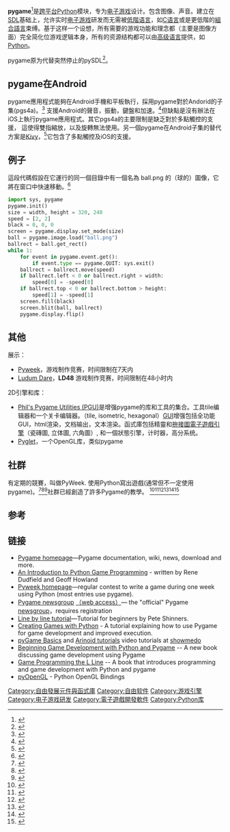 {{DISPLAYTITLE:pygame}}{{NoteTA|G1=IT|G2=FL}}
{{Infobox Software
| name= Pygame
| logo= Pygame logo.gif
| caption=
| developer= pygame Community
| released = {{Start date and age|2000|10|28|df=yes/no}}<ref name="pygame-intro">{{cite web |url=http://www.pygame.org/docs/tut/PygameIntro.html |title=Python Pygame Introduction - History |last=Shinners |first=Pete |access-date=2018-10-18 |archive-url=https://web.archive.org/web/20190917011758/http://www.pygame.org/docs/tut/PygameIntro.html |archive-date=2019-09-17 |dead-url=yes }}</ref><ref>{{cite web |url=https://pypi.python.org/pypi/Pygame/1.9.3 |title=Downloads - Pygame - Python game development |access-date=2018-10-18 |archive-url=https://web.archive.org/web/20180413233337/https://pypi.python.org/pypi/Pygame/1.9.3 |archive-date=2018-04-13 |dead-url=yes }}</ref>
| maintainer =
| latest_release_version= 2.0.1
| latest_release_date=  {{Start date and age|2020|12|24}}<ref>{{cite web|url=https://github.com/pygame/pygame/releases/tag/2.0.1|title=pygame 2.0.1 - The Age Of Aquarius release|publisher=GitHub|access-date=2021-05-27|archive-date=2021-03-22|archive-url=https://web.archive.org/web/20210322001602/https://github.com/pygame/pygame/releases/tag/2.0.1}}</ref>
| operating_system= [[跨平台|跨平台]]
| genre= [[应用程序接口|API]]
| license= [[GNU宽通用公共许可证|GNU宽通用公共许可证]]
| website= http://www.pygame.org
}}
'''pygame'''<ref>{{Cite web|url=https://www.pygame.org/wiki/about|title=About — wiki|access-date=2019-12-30|archive-url=https://web.archive.org/web/20190918143814/http://www.pygame.org/wiki/about|archive-date=2019-09-18|dead-url=yes}}</ref>是[[跨平台|跨平台]][[Python|Python]]模块，专为[[电子游戏|电子游戏]]设计。包含图像、声音。建立在[[Simple_DirectMedia_Layer|SDL]]基础上，允许实时[[电子游戏|电子游戏]]研发而无需被[[低階语言|低階语言]]，如[[C语言|C语言]]或是更低階的[[組合語言|組合語言]]束缚。基于这样一个设想，所有需要的游戏功能和理念都（主要是图像方面）完全简化位游戏逻辑本身，所有的资源结构都可以由[[高级语言|高级语言]]提供，如[[Python|Python]]。

pygame原为代替突然停止的pySDL<ref>{{Cite web |url=http://libregamewiki.org/Pygame |title=Libregamewiki's article on Pygame |accessdate=2008-12-19 |archive-date=2008-12-30 |archive-url=https://web.archive.org/web/20081230015851/http://www.libregamewiki.org/Pygame |dead-url=no }}</ref>。

==pygame在Android==
pygame應用程式能夠在Android手機和平板執行，採用pygame對於Andorid的子集(pgs4a)。<ref>{{Cite web |url=http://pygame.renpy.org/ |title=存档副本 |accessdate=2015-09-03 |archive-date=2015-08-10 |archive-url=https://web.archive.org/web/20150810180715/http://pygame.renpy.org/ |dead-url=no }}</ref> 支援Android的聲音，振動，鍵盤和加速。<ref>{{cite web |url=http://pygame.renpy.org/api.html |title=存档副本 |accessdate=2014-10-14 |deadurl=yes |archiveurl=https://web.archive.org/web/20141019204533/http://pygame.renpy.org/api.html |archivedate=2014-10-19 }}</ref>但缺點是沒有辦法在iOS上執行pygame應用程式。其它pgs4a的主要限制是缺乏對於多點觸控的支援， 這使得雙指縮放，以及旋轉無法使用。另一個pygame在Android子集的替代方案是[[Kivy|Kivy]]，<ref>{{Cite web |url=http://kivy.org/ |title=存档副本 |accessdate=2015-09-03 |archive-date=2015-09-01 |archive-url=https://web.archive.org/web/20150901074420/http://kivy.org/ |dead-url=yes }}</ref>它包含了多點觸控及iOS的支援。

==例子==
這段代碼假設在它運行的同一個目錄中有一個名為 ball.png 的（球的）圖像，它將在窗口中快速移動。<ref>{{cite book|title=Learn Python the hard way|author=Zed Shaw|year=2017|ISBN=978-0134692883|publisher=Addison-Wesley Professional|url=https://python.engineering/learn-python-the-hard-way/|access-date=2021-09-21|archive-date=2021-09-06|archive-url=https://web.archive.org/web/20210906151318/https://python.engineering/learn-python-the-hard-way/}}</ref>


<syntaxhighlight lang="python">
import sys, pygame
pygame.init()
size = width, height = 320, 240
speed = [2, 2]
black = 0, 0, 0
screen = pygame.display.set_mode(size)
ball = pygame.image.load("ball.png")
ballrect = ball.get_rect()
while 1:
    for event in pygame.event.get():
        if event.type == pygame.QUIT: sys.exit()
    ballrect = ballrect.move(speed)
    if ballrect.left < 0 or ballrect.right > width:
        speed[0] = -speed[0]
    if ballrect.top < 0 or ballrect.bottom > height:
        speed[1] = -speed[1]
    screen.fill(black)
    screen.blit(ball, ballrect)
    pygame.display.flip()
</syntaxhighlight>

== 其他 ==
{{Portal|自由软件}} 
{{Portal|电子游戏}} 
展示：
* [[Pyweek|Pyweek]]，游戏制作竞赛，时间限制在7天内
* [[Ludum_Dare|Ludum Dare]]，'''LD48'''  游戏制作竞赛，时间限制在48小时内
2D引擎和库：
* [https://github.com/parogers/pgu Phil's Pygame Utilities (PGU)]{{Wayback|url=https://github.com/parogers/pgu |date=20180611155240 }}是增强pygame的库和工具的集合。工具tile编辑器和一个关卡编辑器。（tile, isometric, hexagonal）[[GUI|GUI]]增强包括全功能GUI，html渲染，文档输出，文本渲染。函式庫包括精靈和[[拚接圖電子遊戲|拚接圖電子遊戲引擎]]（瓷磚圖, 立体圖, 六角圖）, 和一個狀態引擎，计时器，高分系统。
* [[Pyglet|Pyglet]]，一个OpenGL库，类似pygame

==社群==
{{anchor|PyWeek}}
有定期的競賽，叫做PyWeek. 使用Python寫出遊戲(通常但不一定使用pygame)。<ref>{{cite web|url=http://www.pyweek.org/|title=PyWeek - Python Game Programming Challenge|accessdate=2018-08-09|archive-date=2008-12-17|archive-url=https://web.archive.org/web/20081217020438/http://www.pyweek.org/|dead-url=no}}</ref><ref>{{Cite web |url=http://www.i-programmer.info/professional-programmer/i-programmer/5697-why-pyweek-an-interview-with-richard-jones-.html |title=存档副本 |accessdate=2018-08-09 |archive-date=2018-08-09 |archive-url=https://web.archive.org/web/20180809153239/https://www.i-programmer.info/professional-programmer/i-programmer/5697-why-pyweek-an-interview-with-richard-jones-.html |dead-url=no }}</ref><ref>{{Cite web |url=https://wiki.python.org/moin/PyWeek |title=存档副本 |accessdate=2018-08-09 |archive-date=2020-03-06 |archive-url=https://web.archive.org/web/20200306095842/https://wiki.python.org/moin/PyWeek |dead-url=no }}</ref>社群已經創造了許多Pygame的教學。<!-- First ref is a primary source, but still relevant. Other refs clearly support this assertion --><ref>{{cite web|url=http://www.pygame.org/docs/|title=pygame documentation: Tutorials|accessdate=2017-11-12|archive-date=2017-11-10|archive-url=https://web.archive.org/web/20171110223613/http://www.pygame.org/docs/|dead-url=no}}</ref><ref>{{cite web|url=http://pygame.org/docs/tut/chimp/ChimpLineByLine.html|title=Line by line tutorial — Tutorial for beginners|last=Shinners|first=Pete|deadurl=yes|archiveurl=https://web.archive.org/web/20050205015600/http://www.pygame.org/docs/tut/chimp/ChimpLineByLine.html|archivedate=2005-02-05|df=|accessdate=2008-12-19}}</ref><ref>{{cite web|url=http://www.linuxjournal.com/article/7694|title=Creating Games with Python - A tutorial explaining how to use Pygame for game development and improved execution|accessdate=2008-12-19|archive-date=2008-12-20|archive-url=https://web.archive.org/web/20081220125223/http://www.linuxjournal.com/article/7694|dead-url=no}}</ref><ref>{{cite web|url=http://pygametutorials.wikidot.com/|title=PyGame Tutorials - tutorials with OOP approach|accessdate=2018-08-09|archive-date=2018-08-09|archive-url=https://web.archive.org/web/20180809122510/http://pygametutorials.wikidot.com/|dead-url=no}}</ref><ref>{{cite web|url=http://showmedo.com/videos/series?name=pythonMayerPyGameSeries|title=pyGame Basics|publisher=ShowMeDo.com|deadurl=yes|archiveurl=https://web.archive.org/web/20070429080319/http://showmedo.com/videos/series?name=pythonMayerPyGameSeries|archivedate=2007-04-29|df=|accessdate=2008-12-19}}</ref><ref>{{cite web|url=http://showmedo.com/videos/series?name=pythonArellanoPyGameSeries|title=Arinoid tutorials video tutorials at ShowMeDo|deadurl=yes|archiveurl=https://web.archive.org/web/20070429111639/http://showmedo.com/videos/series?name=pythonArellanoPyGameSeries|archivedate=2007-04-29|df=|accessdate=2008-12-19}}</ref>

== 参考 ==

{{reflist}}

== 链接 ==
* [https://web.archive.org/web/20130922091530/http://www.pygame.org/ Pygame homepage]—Pygame documentation, wiki, news, download and more.
* [https://web.archive.org/web/20081217081451/http://rene.f0o.com/mywiki/PythonGameProgramming An Introduction to Python Game Programming] - written by Rene Dudfield and Geoff Howland
* [http://www.pyweek.org Pyweek homepage]{{Wayback|url=http://www.pyweek.org/ |date=20081217020438 }}—regular contest to write a game during one week using Python (most entries use pygame).
* [news://gmane.comp.python.pygame Pygame newsgroup]{{dead link|date=2017年11月 |bot=InternetArchiveBot |fix-attempted=yes }} [https://web.archive.org/web/20090311035559/http://news.gmane.org/gmane.comp.python.pygame （web access）]— the "official" Pygame [[newsgroup|newsgroup]]，requires registration
* [https://web.archive.org/web/20050205015600/http://www.pygame.org/docs/tut/chimp/ChimpLineByLine.html Line by line tutorial]—Tutorial for beginners by Pete Shinners.
* [http://www.linuxjournal.com/article/7694 Creating Games with Python]{{Wayback|url=http://www.linuxjournal.com/article/7694 |date=20081220125223 }} - A tutorial explaining how to use Pygame for game development and improved execution.
* [https://web.archive.org/web/20070429080319/http://showmedo.com/videos/series?name=pythonMayerPyGameSeries pyGame Basics] and [https://web.archive.org/web/20070429111639/http://showmedo.com/videos/series?name=pythonArellanoPyGameSeries Arinoid tutorials] video tutorials at [[showmedo|showmedo]]
* [https://web.archive.org/web/20081212113920/http://www.apress.com/book/view/1590598725 Beginning Game Development with Python and Pygame] -- A new book discussing game development using Pygame
* [https://web.archive.org/web/20110906045624/http://www.wiley.com/WileyCDA/WileyTitle/productCd-0470068221.html Game Programming the L Line] -- A book that introduces programming and game development with Python and pygame
* [http://pyopengl.sourceforge.net/ pyOpenGL]{{Wayback|url=http://pyopengl.sourceforge.net/ |date=20110615075139 }} - Python OpenGL Bindings

{{游戏引擎}}

[[Category:自由發展元件與函式庫|Category:自由發展元件與函式庫]]
[[Category:自由软件|Category:自由软件]]
[[Category:游戏引擎|Category:游戏引擎]]
[[Category:电子游戏研发|Category:电子游戏研发]]
[[Category:電子遊戲開發軟件|Category:電子遊戲開發軟件]]
[[Category:Python库|Category:Python库]]